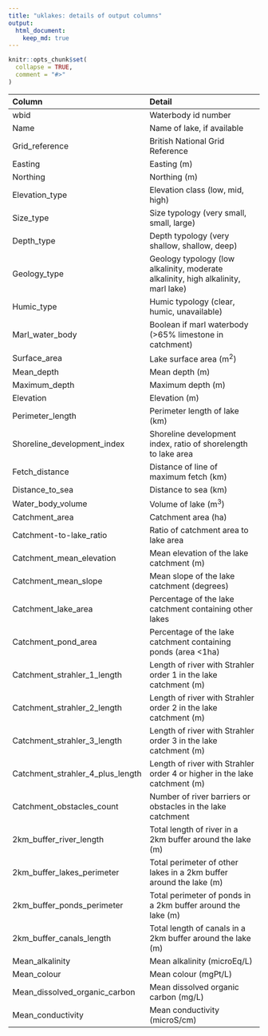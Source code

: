```yaml
---
title: "uklakes: details of output columns"
output: 
  html_document: 
    keep_md: true
---
```


```r
knitr::opts_chunk$set(
  collapse = TRUE,
  comment = "#>"
)
```


|Column                           |Detail                                                                            |
|:--------------------------------|:---------------------------------------------------------------------------------|
|wbid                             |Waterbody id number                                                               |
|Name                             |Name of lake, if available                                                         |
|Grid_reference                   |British National Grid Reference                                                   |
|Easting                          |Easting (m)                                                                       |
|Northing                         |Northing (m)                                                                      |
|Elevation_type                   |Elevation class (low, mid, high)                                                  |
|Size_type                        |Size typology (very small, small, large)                                          |
|Depth_type                       |Depth typology (very shallow, shallow, deep)                                      |
|Geology_type                     |Geology typology (low alkalinity, moderate alkalinity, high alkalinity, marl lake) |
|Humic_type                       |Humic typology (clear, humic, unavailable)                                        |
|Marl_water_body                  |Boolean if marl waterbody (>65% limestone in catchment)                           |
|Surface_area                     |Lake surface area (m^2^)                                                            |
|Mean_depth                       |Mean depth (m)                                                                    |
|Maximum_depth                    |Maximum depth (m)                                                                 |
|Elevation                        |Elevation (m)                                                                     |
|Perimeter_length                 |Perimeter length of lake (km)                                                     |
|Shoreline_development_index      |Shoreline development index, ratio of shorelength to lake area                    |
|Fetch_distance                   |Distance of line of maximum fetch (km)                                            |
|Distance_to_sea                  |Distance to sea (km)                                                              |
|Water_body_volume                |Volume of lake (m^3^)                                                               |
|Catchment_area                   |Catchment area (ha)                                                               |
|Catchment-to-lake_ratio          |Ratio of catchment area to lake area                                              |
|Catchment_mean_elevation         |Mean elevation of the lake catchment (m)                                          |
|Catchment_mean_slope             |Mean slope of the lake catchment (degrees)                                        |
|Catchment_lake_area              |Percentage of the lake catchment containing other lakes                           |
|Catchment_pond_area              |Percentage of the lake catchment containing ponds (area <1ha)                     |
|Catchment_strahler_1_length      |Length of river with Strahler order 1 in the lake catchment (m)                   |
|Catchment_strahler_2_length      |Length of river with Strahler order 2 in the lake catchment (m)                   |
|Catchment_strahler_3_length      |Length of river with Strahler order 3 in the lake catchment (m)                   |
|Catchment_strahler_4_plus_length |Length of river with Strahler order 4 or higher in the lake catchment (m)         |
|Catchment_obstacles_count        |Number of river barriers or obstacles in the lake catchment                       |
|2km_buffer_river_length          |Total length of river in a 2km buffer around the lake (m)                         |
|2km_buffer_lakes_perimeter       |Total perimeter of other lakes in a 2km buffer around the lake (m)                |
|2km_buffer_ponds_perimeter       |Total perimeter of ponds in a 2km buffer around the lake (m)                      |
|2km_buffer_canals_length         |Total length of canals in a 2km buffer around the lake (m)                        |
|Mean_alkalinity                  |Mean alkalinity (microEq/L)                                                       |
|Mean_colour                      |Mean colour (mgPt/L)                                                              |
|Mean_dissolved_organic_carbon    |Mean dissolved organic carbon (mg/L)                                              |
|Mean_conductivity                |Mean conductivity (microS/cm)                                                     |
